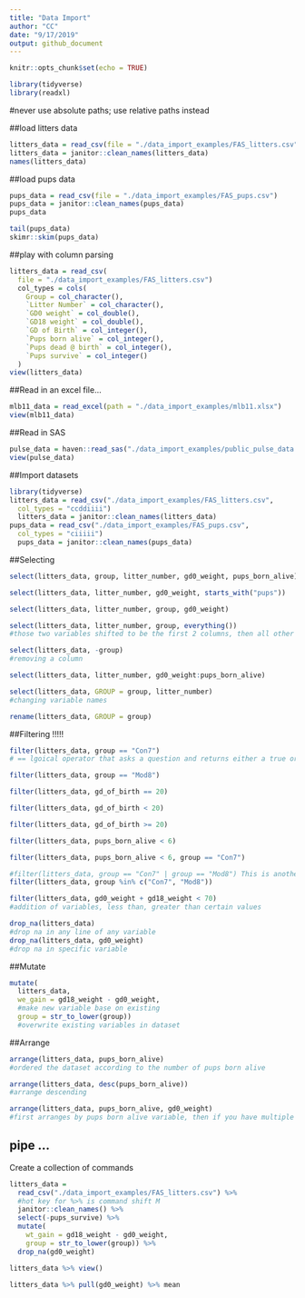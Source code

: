 ```yaml
---
title: "Data Import"
author: "CC"
date: "9/17/2019"
output: github_document
---
```


```r
knitr::opts_chunk$set(echo = TRUE)

library(tidyverse)
library(readxl)
```

#never use absolute paths; use relative paths instead

##load litters data

```r
litters_data = read_csv(file = "./data_import_examples/FAS_litters.csv")
litters_data = janitor::clean_names(litters_data)
names(litters_data)
```

##load pups data

```r
pups_data = read_csv(file = "./data_import_examples/FAS_pups.csv")
pups_data = janitor::clean_names(pups_data)
pups_data

tail(pups_data)
skimr::skim(pups_data)
```

##play with column parsing

```r
litters_data = read_csv(
  file = "./data_import_examples/FAS_litters.csv")
  col_types = cols(
    Group = col_character(),
    `Litter Number` = col_character(),
    `GD0 weight` = col_double(),
    `GD18 weight` = col_double(),
    `GD of Birth` = col_integer(),
    `Pups born alive` = col_integer(),
    `Pups dead @ birth` = col_integer(),
    `Pups survive` = col_integer()
  )
view(litters_data)
```

##Read in an excel file...

```r
mlb11_data = read_excel(path = "./data_import_examples/mlb11.xlsx")
view(mlb11_data)
```


##Read in SAS

```r
pulse_data = haven::read_sas("./data_import_examples/public_pulse_data.sas7bdat")
view(pulse_data)
```

##Import datasets

```r
library(tidyverse)
litters_data = read_csv("./data_import_examples/FAS_litters.csv",
  col_types = "ccddiiii")
  litters_data = janitor::clean_names(litters_data)
pups_data = read_csv("./data_import_examples/FAS_pups.csv",
  col_types = "ciiiii")
  pups_data = janitor::clean_names(pups_data)
```

##Selecting

```r
select(litters_data, group, litter_number, gd0_weight, pups_born_alive)

select(litters_data, litter_number, gd0_weight, starts_with("pups"))

select(litters_data, litter_number, group, gd0_weight)

select(litters_data, litter_number, group, everything())
#those two variables shifted to be the first 2 columns, then all other variables follow

select(litters_data, -group)
#removing a column

select(litters_data, litter_number, gd0_weight:pups_born_alive)

select(litters_data, GROUP = group, litter_number)
#changing variable names

rename(litters_data, GROUP = group)
```

##Filtering !!!!!

```r
filter(litters_data, group == "Con7")
# == lgoical operator that asks a question and returns either a true or false type of answer. So group should only be Con7 in this scenario. Are these two things equal to each other? i.e. are there times when group variable is equal to Con7. Group wasn't actually assigned to be equal to Con7.

filter(litters_data, group == "Mod8")

filter(litters_data, gd_of_birth == 20)

filter(litters_data, gd_of_birth < 20)

filter(litters_data, gd_of_birth >= 20)

filter(litters_data, pups_born_alive < 6)

filter(litters_data, pups_born_alive < 6, group == "Con7")

#filter(litters_data, group == "Con7" | group == "Mod8") This is another way to perform the "or" function, but below is the best option.
filter(litters_data, group %in% c("Con7", "Mod8"))

filter(litters_data, gd0_weight + gd18_weight < 70)
#addition of variables, less than, greater than certain values

drop_na(litters_data)
#drop na in any line of any variable
drop_na(litters_data, gd0_weight)
#drop na in specific variable
```

##Mutate

```r
mutate(
  litters_data,
  we_gain = gd18_weight - gd0_weight,
  #make new variable base on existing
  group = str_to_lower(group))
  #overwrite existing variables in dataset
```

##Arrange

```r
arrange(litters_data, pups_born_alive)
#ordered the dataset according to the number of pups born alive

arrange(litters_data, desc(pups_born_alive))
#arrange descending

arrange(litters_data, pups_born_alive, gd0_weight)
#first arranges by pups born alive variable, then if you have multiple pups with the same number in that variable, it will then arrange by gd0_weight
```

## pipe ...

Create a collection of commands

```r
litters_data =
  read_csv("./data_import_examples/FAS_litters.csv") %>% 
  #hot key for %>% is command shift M
  janitor::clean_names() %>% 
  select(-pups_survive) %>% 
  mutate(
    wt_gain = gd18_weight - gd0_weight,
    group = str_to_lower(group)) %>% 
  drop_na(gd0_weight)
```

```r
litters_data %>% view()

litters_data %>% pull(gd0_weight) %>% mean
```


